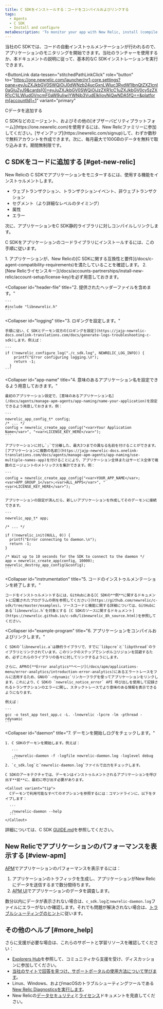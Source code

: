 ```yaml
---
title: C SDKをインストールする：コードをコンパイルおよびリンクする
tags:
  - Agents
  - C SDK
  - Install and configure
metaDescription: 'To monitor your app with New Relic, install (compile and link) the New Relic C SDK into your app''s code library.'
---
```


当社のC SDKでは、コードの自動インストゥルメンテーションが行われるので、アプリケーションのモニタリングを開始できます。当社のランチャーを使用するか、本ドキュメントの説明に従って、基本的なC SDKインストレーションを実行できます。

<ButtonLink
  data-tessen="stitchedPathLinkClick"
  role="button"
  to="https://one.newrelic.com/launcher/nr1-core.settings?pane=eyJuZXJkbGV0SWQiOiJ0dWNzb24ucGxnLWluc3RydW1lbnQtZXZlcnl0aGluZyJ9&cards[0]=eyJuZXJkbGV0SWQiOiJzZXR1cC1uZXJkbGV0cy5zZXR1cC1jLWludGVncmF0aW9uIiwiYWNjb3VudElkIjoyNjQwNDA5fQ==&platform[accountId]=1"
  variant="primary"
>
  Cデータを追加する
</ButtonLink>

<Callout variant="tip">
  C SDKなどのエージェント、およびその他の[オブザーバビリティプラットフォーム](https://one.newrelic.com)を使用するには、New Relicファミリーに参加してください。[サインアップ](https://newrelic.com/signup)して、わずか数秒で無料アカウントを作成できます。次に、毎月最大で100GBのデータを無料で取り込みます。期間無制限です。
</Callout>

## C SDKをコードに追加する [#get-new-relic]

New Relicの C SDKでアプリケーションをモニターするには、使用する機能をインストゥルメントします。

* ウェブトランザクション、トランザクションイベント、非ウェブトランザクション
* セグメント（より詳細なレベルのタイミング）
* 属性
* エラー

次に、アプリケーションをC SDK静的ライブラリに対しコンパイルしリンクします。

C SDKをアプリケーションのコードライブラリにインストールするには、この手順に従います。

<CollapserGroup>
  <Collapser
    id="requirements"
    title="1. 要件を確認します。"
  >
    1. アプリケーションが、New Relicの[C SDKに関する互換性と要件](/docs/c-agent-compatibility-requirements)を満たしていることを確認します。
    2. [New Relicライセンスキー](/docs/accounts-partnerships/install-new-relic/account-setup/license-key)を必ず用意しておきます。
  </Collapser>

  <Collapser
    id="header-file"
    title="2. 提供されたヘッダーファイルを含めます。"
  >
    ```
    #include "libnewrelic.h"
    ```
  </Collapser>

  <Collapser
    id="logging"
    title="3. ロギングを設定します。"
  >
    手順に従い、C SDKとデーモン双方の[ロギングを設定](https://jajp-newrelic-docs.onelink-translations.com/docs/generate-logs-troubleshooting-c-sdk)します。例えば：

    ```
    if (!newrelic_configure_log("./c_sdk.log", NEWRELIC_LOG_INFO)) {
        printf("Error configuring logging.\n");
        return -1;
      }
    ```
  </Collapser>

  <Collapser
    id="app-name"
    title="4. 意味のあるアプリケーション名を設定できるよう用意しておきます。"
  >
    最初のアプリケーション設定で、[意味のあるアプリケーション名](/docs/agents/manage-apm-agents/app-naming/name-your-application)を設定できるよう用意しておきます。例：

    ```
    newrelic_app_config_t* config;
    /* ... */
    config = newrelic_create_app_config("<var>Your Application Name</var>", "<var>LICENSE_KEY_HERE</var>");
    ```

    アプリケーションに対し`;`で分離した、最大3つまでの異なる名前を付けることができます。[アプリケーションに複数の名前](https://jajp-newrelic-docs.onelink-translations.com/docs/agents/manage-apm-agents/app-naming/use-multiple-names-app)を付けることにより、アプリケーション全体またはサービス全体で複数のエージェントのメトリックスを集計できます。例：

    ```
    config = newrelic_create_app_config("<var>YOUR_APP_NAME</var>;<var>APP_GROUP_1</var>;<var>ALL_APPS</var>", "<var>LICENSE_KEY_HERE</var>");
    ```

    アプリケーションの設定が済んだら、新しいアプリケーションを作成してそのデーモンに接続できます。

    ```
    newrelic_app_t* app;

    /* ... */

    if (!newrelic_init(NULL, 0)) {
      printf("Error connecting to daemon.\n");
      return -1;
    }

    /* Wait up to 10 seconds for the SDK to connect to the daemon */
    app = newrelic_create_app(config, 10000);
    newrelic_destroy_app_config(&config);
    ```
  </Collapser>

  <Collapser
    id="instrumentation"
    title="5. コードのインストゥルメンテーションを終了します。"
  >
    コードをインストゥルメントするには、GitHubにある[C SDKの**例**に関するドキュメントに記載されたプログラムの例を参照してください](https://github.com/newrelic/c-sdk/tree/master/examples)。ソースコードと機能に関する詳細については、GitHubにある`libnewrelic.h`を対象とする [C SDKのソースに関するドキュメント](https://newrelic.github.io/c-sdk/libnewrelic_8h_source.html)を参照してください。
  </Collapser>

  <Collapser
    id="example-program"
    title="6. アプリケーションをコンパイルおよびリンクします。"
  >
    C SDKの`libnewrelic.a`は静的ライブラリで、すでに`libpcre`と`libpthread`のライブラリとリンクされています。このリンクのステップでシンボルコリジョンを回避するため、必ずこれらのライブラリの各々に対してリンクするようにします。

    さらに、APMの[**Error analytics**ページ](/docs/apm/applications-menu/error-analytics/introduction-error-analytics)にあるエラートレースをフルに活用するため、GNUの`-rdynamic`リンカーフラグを使ってアプリケーションをリンクします。これにより、C SDKの `newrelic_notice_error` API 呼び出しを使用して記録されるトランザクションのエラーに関し、スタックトレースでより意味のある情報を表示できるようになります。

    例えば：

    ```
    gcc -o test_app test_app.c -L. -lnewrelic -lpcre -lm -pthread -rdynamic
    ```
  </Collapser>

  <Collapser
    id="daemon"
    title="7. デーモンを開始しログをチェックします。"
  >
    1. C SDKのデーモンを開始します。例えば：

       ```
       ./newrelic-daemon -f -logfile newrelic-daemon.log -loglevel debug
       ```
    2. `c_sdk.log`と`newrelic-daemon.log`ファイルで出力をチェックします。

    C SDKのアーキテクチャでは、デーモンはインストゥルメントされるアプリケーションを呼び出す**前**に、最初に呼び出す必要があります。

    <Callout variant="tip">
      Cデーモンで利用可能なすべてのオプションを参照するには：コマンドラインに、以下をタイプします：

      ```
      ./newrelic-daemon --help
      ```
    </Callout>
  </Collapser>
</CollapserGroup>

詳細については、C SDK [GUIDE.md](https://github.com/newrelic/c-sdk/blob/master/GUIDE.md#getting-started)を参照してください。

## New Relicでアプリケーションのパフォーマンスを表示する [#view-apm]

[APM](/docs/apm/new-relic-apm/getting-started/introduction-new-relic-apm)でアプリケーションのパフォーマンスを表示するには：

1. アプリケーションのトラフィックを生成し、アプリケーションがNew Relicにデータを送信するまで数分間待ちます。
2. [APM UI](/docs/apm/applications-menu/monitoring/apm-overview-page)でアプリケーションのデータを調査します。

数分以内にデータが表示されない場合は、`c_sdk.log`と`newrelic-daemon.log`ファイルにエラーがないか確認します。それでも問題が解決されない場合は、[トラブルシューティングのヒント](/docs/no-data-appears-c)に従います。

## その他のヘルプ [#more_help]

さらに支援が必要な場合は、これらのサポートと学習リソースを確認してください：

* [Explorers Hub](https://discuss.newrelic.com/)を参照して、コミュニティから支援を受け、ディスカッションに参加してください。
* [当社のサイトで回答を見つけ、サポートポータルの使用方法について学びます](/docs/using-new-relic/welcome-new-relic/get-started/find-help-use-support-portal)。
* Linux、Windows、およびmacOSのトラブルシューティングツールである[New Relic Diagnosticsを実行します](/docs/using-new-relic/cross-product-functions/troubleshooting/new-relic-diagnostics)。
* New Relicの[データセキュリティ](/docs/security)と[ライセンス](/docs/licenses)ドキュメントを見直してください。
